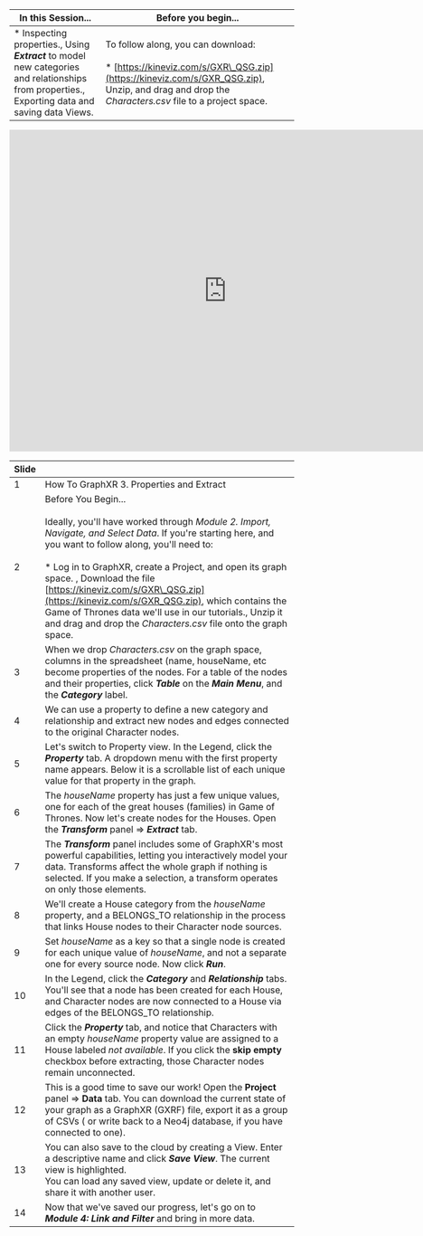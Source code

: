 | In this Session... | Before you begin... |
| --- | --- |
| *   Inspecting properties., Using _**Extract**_ to model new categories and relationships from properties., Exporting data and saving data Views. | To follow along, you can download:<br/><br/>*   [https://kineviz.com/s/GXR\_QSG.zip](https://kineviz.com/s/GXR_QSG.zip), Unzip, and drag and drop the _Characters.csv_ file to a project space. |

<iframe src="https://docs.google.com/presentation/d/e/2PACX-1vQt7BGWmFux4Hc4FufKtlPq7l6wQLe7tp5Py4k6FfzGwXk3nIcdrN3pDN0-JdNbZ37Z21L0SpZKj9A2/embed?start=false&loop=false&delayms=60000" frameborder="0" width="768" height="569" allowfullscreen="true" mozallowfullscreen="true" webkitallowfullscreen="true"></iframe>

| **Slide** |     |
| --- | --- |
| 1   | How To GraphXR 3. Properties and Extract |
| 2   | Before You Begin...<br/><br/>Ideally, you'll have worked through _Module 2. Import, Navigate, and Select Data_. If you're starting here, and you want to follow along, you'll need to:<br/><br/>*   Log in to GraphXR, create a Project, and open its graph space. , Download the file [https://kineviz.com/s/GXR\_QSG.zip](https://kineviz.com/s/GXR_QSG.zip), which contains the Game of Thrones data we'll use in our tutorials., Unzip it and drag and drop the _Characters.csv_ file onto the graph space. |
| 3   | When we drop _Characters.csv_ on the graph space, columns in the spreadsheet (name, houseName, etc become properties of the nodes. For a table of the nodes and their properties, click _**Table**_ on the _**Main Menu**_, and the _**Category**_ label. |
| 4   | We can use a property to define a new category and relationship and extract new nodes and edges connected to the original Character nodes. |
| 5   | Let's switch to Property view. In the Legend, click the _**Property**_ tab. A dropdown menu with the first property name appears. Below it is a scrollable list of each unique value for that property in the graph. |
| 6   | The _houseName_ property has just a few unique values, one for each of the great houses (families) in Game of Thrones. Now let's create nodes for the Houses. Open the _**Transform**_ panel => _**Extract**_ tab. |
| 7   | The _**Transform**_ panel includes some of GraphXR's most powerful capabilities, letting you interactively model your data. Transforms affect the whole graph if nothing is selected. If you make a  selection, a transform operates on only those elements. |
| 8   | We'll create a House category from the _houseName_ property, and a BELONGS\_TO relationship in the process that links House nodes to their Character node sources. |
| 9   | Set _houseName_ as a key so that a single node is created for each unique value of _houseName_, and not a separate one for every source node. Now click _**Run**_. |
| 10  | In the Legend, click the _**Category**_ and _**Relationship**_ tabs. You'll see that a node has been created for each House, and Character nodes are now connected to a House via edges of the BELONGS\_TO relationship. |
| 11  | Click the _**Property**_ tab, and notice that Characters with an empty _houseName_ property value are assigned to a House labeled _not available_. If you click the **skip empty** checkbox before extracting, those Character nodes remain unconnected. |
| 12  | This is a good time to save our work! Open the **Project** panel => **Data** tab. You can download the current state of your graph as a GraphXR (GXRF) file, export it as a group of CSVs ( or write back to a Neo4j database, if you have connected to one). |
| 13  | You can also save to the cloud by creating a View. Enter a descriptive name and click _**Save  View**_. The current view is highlighted.  <br/>You can load any saved view, update or delete it, and share it with another user. |
| 14  | Now that we've saved our progress, let's go on to _**Module 4: Link and Filter**_ and bring in more data. |